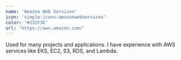 ```yaml
---
name: 'Amazon Web Services'
icon: 'simple-icons:amazonwebservices'
color: '#232F3E'
url: 'https://aws.amazon.com/'
---
```

Used for many projects and applications. I have experience with AWS services like EKS, EC2, S3, RDS, and Lambda.
